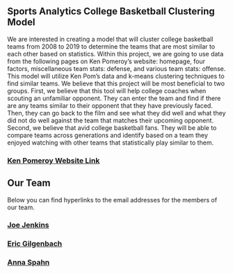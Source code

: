 ## Sports Analytics College Basketball Clustering Model

We are interested in creating a model that will cluster college basketball teams from 2008 to 2019 to determine the teams that are most similar to each other based on statistics. Within this project, we are going to use data from the following pages on Ken Pomeroy's website: homepage, four factors, miscellaneous team stats: defense, and various team stats: offense. This model will utilize Ken Pom's data and k-means clustering techniques to find similar teams. We believe that this project will be most beneficial to two groups. First, we believe that this tool will help college coaches when scouting an unfamiliar opponent. They can enter the team and find if there are any teams similar to their opponent that they have previously faced. Then, they can go back to the film and see what they did well and what they did not do well against the team that matches their upcoming opponent. Second, we believe that avid college basketball fans. They will be able to compare teams across generations and identify based on a team they enjoyed watching with other teams that statistically play similar to them. 

### [Ken Pomeroy Website Link](https://kenpom.com/index.php?y=2019)

## Our Team

Below you can find hyperlinks to the email addresses for the members of our team.

### [Joe Jenkins](mailto:jjenki22@nd.edu)

### [Eric Gilgenbach](mailto:egilgenb@nd.edu)

### [Anna Spahn](mailto:aspahn2@nd.edu)

